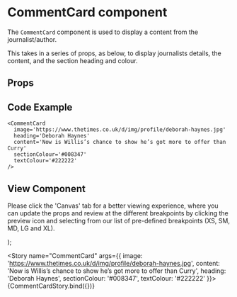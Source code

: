 
<Meta
  title="Newskit Components/Slices/CommentCard"
  component={CommentCard}
/>

# CommentCard component
The `CommentCard` component is used to display a content from the journalist/author.

This takes in a series of props, as below, to display journalists details, the content, and the section heading and colour.

## Props
<Props of={CommentCard} />

## Code Example
```
<CommentCard
  image='https://www.thetimes.co.uk/d/img/profile/deborah-haynes.jpg'
  heading='Deborah Haynes'
  content='Now is Willis’s chance to show he’s got more to offer than Curry'
  sectionColour='#008347'
  textColour='#222222'
/>
```

## View Component
Please click the 'Canvas' tab for a better viewing experience, where you can update the props and review at the different breakpoints by clicking the preview icon and selecting from our list of pre-defined breakpoints (XS, SM, MD, LG and XL).

  <NewsKitProvider theme={TimesWebLightTheme}>
    <CommentCard {...{ image, heading, content, sectionColour, textColour }} />
  </NewsKitProvider>
);

<Story name="CommentCard" args={{
  image: 'https://www.thetimes.co.uk/d/img/profile/deborah-haynes.jpg',
  content: 'Now is Willis’s chance to show he’s got more to offer than Curry',
  heading: 'Deborah Haynes',
  sectionColour: '#008347',
  textColour: '#222222'
}}>
  {CommentCardStory.bind({})}
</Story>